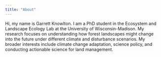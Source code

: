 ```yaml
---
title: "About"
---
```


Hi, my name is Garrett Knowlton. I am a PhD student in the Ecosystem and Landscape Ecology Lab at the University of Wisconsin-Madison. My research focuses on understanding how forest landscapes might change into the future under different climate and disturbance scenarios. My broader interests include climate change adaptation, science policy, and conducting actionable science for land management. 